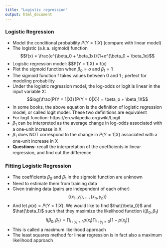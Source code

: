 ```yaml
---
title: "Logistic regression"
output: html_document
---
```


### Logistic Regression
* Model the conditional probability $P(Y = 1|X)$ (compare with
linear model)
* The logistic (a.k.a. sigmoid) function $$f(x) = \frac{e^{\beta_0 + \beta_1x}}{1+e^{\beta_0 + \beta_1x}$$
* Logistic regression model: $$P(Y = 1|X) = f(x)
* Plot the sigmoid function when $\beta_0 = o$ and $\beta_1 = 1$  
* The sigmoid function f takes values between 0 and 1 ; perfect for modeling probability  
* Under the logistic regression model, the log-odds or logit is linear in the input variable X:
$$log(\frac{P(Y = 1|X)}{P(Y = 0|X}) = \beta_o + \beta_1X$$
* In some books, the above equation is the definition of logistic regression model, or called logit model. These two definitions are equivalent
* For logit function: https://en.wikipedia.org/wiki/Logit
* $\beta_1$ can be interpreted as the average change in log-odds associated with a one-unit increase in X
* $\beta_1$ does NOT correspond to the change in $P(Y = 1|X)$ associated with a one-unit increase in X
* **Questions**: recall the interpretation of the coefﬁcients in linear regression, and ﬁnd out the difference

### Fitting Logistic Regression
* The coefﬁcients $\beta_0$ and $\beta_1$ in the sigmoid function are unknown
* Need to estimate them from training data
* Given training data (pairs are independent of each other) $$\{(x_1, y_1 ), ... , (x_n, y_n)\}$$
* And let $p(x) = P(Y = 1|X)$. We would like to find $\hat{\beta_0}$ and $\hat{\beta_1}$ such that they maximize the likelihood function $l(\beta_0, \beta_1)$
$$l(\beta_0, \beta_1) = \prod_{i:y_i = 1}p(x_i)\prod_{i:y_j = 0}[1-p(x_j)]$$
* This is called a maximum likelihood approach
* The least squares method for linear regression is in fact also a maximum likelihood approach